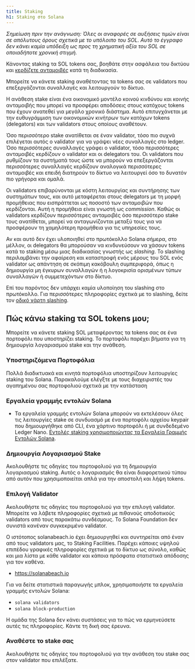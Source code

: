 ```yaml
---
title: Staking
h1: Staking στο Solana
---
```


_Σημείωση πριν την ανάγνωση: Όλες οι αναφορές σε αυξήσεις τιμών είναι σε
απόλυτους όρους σχετικά με το υπόλοιπο του SOL. Αυτό το έγγραφο δεν κάνει καμία
υπόδειξη ως προς τη χρηματική αξία του SOL σε οποιαδήποτε χρονική στιγμή._

Κάνοντας staking τα SOL tokens σας, βοηθάτε στην ασφάλεια του δικτύου και
[κερδίζετε ανταμοιβές](https://docs.anza.xyz/implemented-proposals/staking-rewards)
κατά τη διαδικασία.

Μπορείτε να κάνετε staking αναθέτοντας τα tokens σας σε validators που
επεξεργάζονται συναλλαγές και λειτουργούν το δίκτυο.

Η ανάθεση stake είναι ένα οικονομικό μοντέλο κοινού κινδύνου και κοινής
ανταμοιβής που μπορεί να προσφέρει αποδόσεις στους κατόχους tokens που έχουν
ανατεθεί για μεγάλο χρονικό διάστημα. Αυτό επιτυγχάνεται με την ευθυγράμμιση των
οικονομικών κινήτρων των κατόχων tokens (delegators) και των validators στους
οποίους αναθέτουν.

Όσο περισσότερο stake ανατίθεται σε έναν validator, τόσο πιο συχνά επιλέγεται
αυτός ο validator για να γράψει νέες συναλλαγές στο ledger. Όσο περισσότερες
συναλλαγές γράφει ο validator, τόσο περισσότερες ανταμοιβές κερδίζουν ο
validator και οι delegators του. Οι validators που ρυθμίζουν τα συστήματά τους
ώστε να μπορούν να επεξεργάζονται περισσότερες συναλλαγές κερδίζουν αναλογικά
περισσότερες ανταμοιβές και επειδή διατηρούν το δίκτυο να λειτουργεί όσο το
δυνατόν πιο γρήγορα και ομαλά.

Οι validators επιβαρύνονται με κόστη λειτουργίας και συντήρησης των συστημάτων
τους, και αυτό μεταφέρεται στους delegators με τη μορφή προμήθειας που
εισπράττεται ως ποσοστό των ανταμοιβών που κερδίζονται. Αυτή η προμήθεια είναι
γνωστή ως _commission_. Καθώς οι validators κερδίζουν περισσότερες ανταμοιβές
όσο περισσότερο stake τους ανατίθεται, μπορεί να ανταγωνίζονται μεταξύ τους για
να προσφέρουν τη χαμηλότερη προμήθεια για τις υπηρεσίες τους.

Αν και αυτό δεν έχει υλοποιηθεί στο πρωτόκολλο Solana σήμερα, στο μέλλον, οι
delegators θα μπορούσαν να κινδυνεύσουν να χάσουν tokens κατά το staking μέσω
μιας διαδικασίας γνωστής ως _slashing_. Το slashing περιλαμβάνει την αφαίρεση
και καταστροφή ενός μέρους του SOL ενός validator ως απάντηση σε σκόπιμη
κακόβουλη συμπεριφορά, όπως η δημιουργία μη έγκυρων συναλλαγών ή η λογοκρισία
ορισμένων τύπων συναλλαγών ή συμμετεχόντων στο δίκτυο.

Επί του παρόντος δεν υπάρχει καμία υλοποίηση του slashing στο πρωτόκολλο. Για
περισσότερες πληροφορίες σχετικά με το slashing, δείτε τον
[οδικό χάρτη slashing](https://docs.anza.xyz/proposals/optimistic-confirmation-and-slashing#slashing-roadmap).

## Πώς κάνω staking τα SOL tokens μου;

Μπορείτε να κάνετε staking SOL μεταφέροντας τα tokens σας σε ένα πορτοφόλι που
υποστηρίζει staking. Το πορτοφόλι παρέχει βήματα για τη δημιουργία λογαριασμού
stake και την ανάθεση.

### Υποστηριζόμενα Πορτοφόλια

Πολλά διαδικτυακά και κινητά πορτοφόλια υποστηρίζουν λειτουργίες staking του
Solana. Παρακαλούμε ελέγξτε με τους διαχειριστές του αγαπημένου σας πορτοφολιού
σχετικά με την κατάσταση

### Εργαλεία γραμμής εντολών Solana

- Τα εργαλεία γραμμής εντολών Solana μπορούν να εκτελέσουν όλες τις λειτουργίες
  stake σε συνδυασμό με ένα πορτοφόλι αρχείου keypair που δημιουργήθηκε από CLI,
  ένα χάρτινο πορτοφόλι ή με συνδεδεμένο Ledger Nano.
  [Εντολές staking χρησιμοποιώντας τα Εργαλεία Γραμμής Εντολών Solana](https://docs.anza.xyz/cli/examples/delegate-stake).

### Δημιουργία Λογαριασμού Stake

Ακολουθήστε τις οδηγίες του πορτοφολιού για τη δημιουργία λογαριασμού staking.
Αυτός ο λογαριασμός θα είναι διαφορετικού τύπου από αυτόν που χρησιμοποιείται
απλά για την αποστολή και λήψη tokens.

### Επιλογή Validator

Ακολουθήστε τις οδηγίες του πορτοφολιού για την επιλογή validator. Μπορείτε να
λάβετε πληροφορίες σχετικά με πιθανούς αποδοτικούς validators από τους παρακάτω
συνδέσμους. Το Solana Foundation δεν συνιστά κανέναν συγκεκριμένο validator.

Ο ιστότοπος solanabeach.io έχει δημιουργηθεί και συντηρείται από έναν από τους
validators μας, το Staking Facilities. Παρέχει κάποιες υψηλού επιπέδου γραφικές
πληροφορίες σχετικά με το δίκτυο ως σύνολο, καθώς και μια λίστα με κάθε
validator και κάποια πρόσφατα στατιστικά απόδοσης για τον καθένα.

- https://solanabeach.io

Για να δείτε στατιστικά παραγωγής μπλοκ, χρησιμοποιήστε τα εργαλεία γραμμής
εντολών Solana:

- `solana validators`
- `solana block-production`

Η ομάδα της Solana δεν κάνει συστάσεις για το πώς να ερμηνεύσετε αυτές τις
πληροφορίες. Κάντε τη δική σας έρευνα.

### Αναθέστε το stake σας

Ακολουθήστε τις οδηγίες του πορτοφολιού για την ανάθεση του stake σας στον
validator που επιλέξατε.
